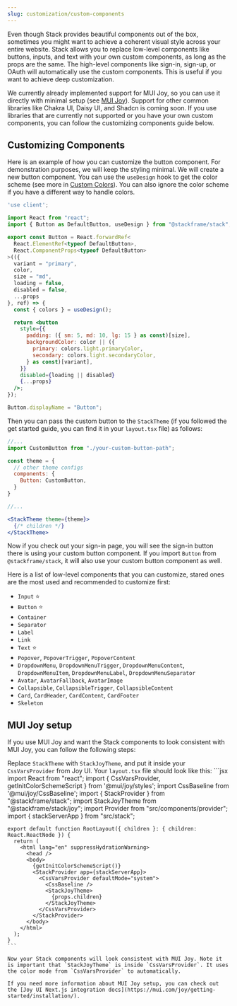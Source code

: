 ```yaml
---
slug: customization/custom-components
---
```


Even though Stack provides beautiful components out of the box, sometimes you might want to achieve a coherent visual style across your entire website. Stack allows you to replace low-level components like buttons, inputs, and text with your own custom components, as long as the props are the same. The high-level components like sign-in, sign-up, or OAuth will automatically use the custom components. This is useful if you want to achieve deep customization.

We currently already implemented support for MUI Joy, so you can use it directly with minimal setup (see [MUI Joy](#mui-joy-setup)). Support for other common libraries like Chakra UI, Daisy UI, and Shadcn is coming soon. If you use libraries that are currently not supported or you have your own custom components, you can follow the customizing components guide below.

## Customizing Components

Here is an example of how you can customize the button component. For demonstration purposes, we will keep the styling minimal. We will create a new button component. You can use the `useDesign` hook to get the color scheme (see more in [Custom Colors](./custom-colors.mdx)). You can also ignore the color scheme if you have a different way to handle colors.

```jsx
'use client';

import React from "react";
import { Button as DefaultButton, useDesign } from "@stackframe/stack";

export const Button = React.forwardRef<
  React.ElementRef<typeof DefaultButton>,
  React.ComponentProps<typeof DefaultButton>
>(({
  variant = "primary",
  color,
  size = "md",
  loading = false,
  disabled = false,
  ...props
}, ref) => {
  const { colors } = useDesign();

  return <button
    style={{
      padding: ({ sm: 5, md: 10, lg: 15 } as const)[size],
      backgroundColor: color || ({
        primary: colors.light.primaryColor,
        secondary: colors.light.secondaryColor,
      } as const)[variant],
    }}
    disabled={loading || disabled}
    {...props}
  />;
});

Button.displayName = "Button";
```

Then you can pass the custom button to the `StackTheme` (if you followed the get started guide, you can find it in your `layout.tsx` file) as follows:

```jsx
//...
import CustomButton from "./your-custom-button-path";

const theme = {
  // other theme configs
  components: {
    Button: CustomButton,
  }
}

//...

<StackTheme theme={theme}>
  {/* children */}
</StackTheme>
```

Now if you check out your sign-in page, you will see the sign-in button there is using your custom button component. If you import `Button` from `@stackframe/stack`, it will also use your custom button component as well.

Here is a list of low-level components that you can customize, stared ones are the most used and recommended to customize first:

- `Input` ⭐
- `Button` ⭐
- `Container`
- `Separator`
- `Label`
- `Link`
- `Text` ⭐
- `Popover`, `PopoverTrigger`, `PopoverContent`
- `DropdownMenu`, `DropdownMenuTrigger`, `DropdownMenuContent`, `DropdownMenuItem`, `DropdownMenuLabel`, `DropdownMenuSeparator`
- `Avatar`, `AvatarFallback`, `AvatarImage`
- `Collapsible`, `CollapsibleTrigger`, `CollapsibleContent`
- `Card`, `CardHeader`, `CardContent`, `CardFooter`
- `Skeleton`

## MUI Joy setup

If you use MUI Joy and want the Stack components to look consistent with MUI Joy, you can follow the following steps:

Replace `StackTheme` with `StackJoyTheme`, and put it inside your `CssVarsProvider` from Joy UI. Your `layout.tsx` file should look like this:
    ```jsx
    import React from "react";
    import { CssVarsProvider, getInitColorSchemeScript } from '@mui/joy/styles';
    import CssBaseline from '@mui/joy/CssBaseline';
    import { StackProvider } from "@stackframe/stack";
    import StackJoyTheme from "@stackframe/stack/joy";
    import Provider from "src/components/provider";
    import { stackServerApp } from "src/stack";


    export default function RootLayout({ children }: { children: React.ReactNode }) {
      return (
        <html lang="en" suppressHydrationWarning>
          <head />
          <body>
            {getInitColorSchemeScript()}
            <StackProvider app={stackServerApp}>
              <CssVarsProvider defaultMode="system">
                <CssBaseline />
                <StackJoyTheme>
                  {props.children}
                </StackJoyTheme>
              </CssVarsProvider>
            </StackProvider>
          </body>
        </html>
      );
    }
    ```

    Now your Stack components will look consistent with MUI Joy. Note it is important that `StackJoyTheme` is inside `CssVarsProvider`. It uses the color mode from `CssVarsProvider` to automatically.

    If you need more information about MUI Joy setup, you can check out the [Joy UI Next.js integration docs](https://mui.com/joy/getting-started/installation/).
